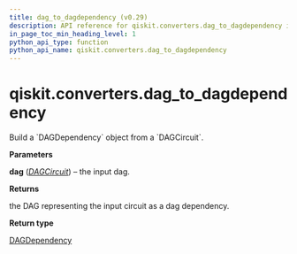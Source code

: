 ```yaml
---
title: dag_to_dagdependency (v0.29)
description: API reference for qiskit.converters.dag_to_dagdependency in qiskit v0.29
in_page_toc_min_heading_level: 1
python_api_type: function
python_api_name: qiskit.converters.dag_to_dagdependency
---
```


<span id="qiskit-converters-dag-to-dagdependency" />

# qiskit.converters.dag\_to\_dagdependency

<Function id="qiskit.converters.dag_to_dagdependency" isDedicatedPage={true} github="https://github.com/qiskit/qiskit/tree/stable/0.18/qiskit/converters/dag_to_dagdependency.py" signature="dag_to_dagdependency(dag)">
  Build a `DAGDependency` object from a `DAGCircuit`.

  **Parameters**

  **dag** ([*DAGCircuit*](qiskit.dagcircuit.DAGCircuit "qiskit.dagcircuit.DAGCircuit")) – the input dag.

  **Returns**

  the DAG representing the input circuit as a dag dependency.

  **Return type**

  [DAGDependency](qiskit.dagcircuit.DAGDependency "qiskit.dagcircuit.DAGDependency")
</Function>

